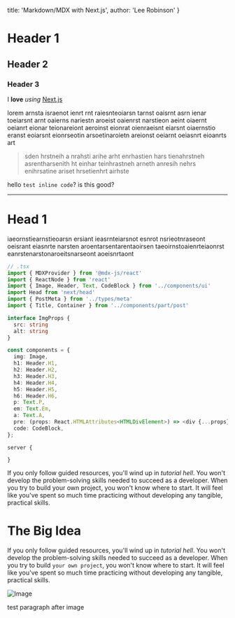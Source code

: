 
  title: 'Markdown/MDX with Next.js',
  author: 'Lee Robinson'
}

# Header 1

## Header 2

### Header 3

I **love** *using* [Next.js](https://nextjs.org/)

lorem arnsta israenot ienrt rnt raiesnteoiarsn tarnst oaisrnt asrn ienar toeiarsnt arnt oaierns nariestn aroeist oaienrst narstieon aeint oiaernt oeianrt eionar teionareiont aeroinst eionrat oienraeisnt eiarsnt oiaernstio eranst eoiarsnt eionrseotin arsoetinaroietn areionst oeiarnt oeiasnrt eioanrts art 

> sden hrstneih a nrahsti arihe arht enrhastien hars tienahrstneh asrentharsenith ht einhar teinhrastneh arneth anresih nehrs enihrsatine ariset hrsetienhrt airhste

hello `test inline code`? is this good?

---

# Head 1

iaeornstiearnstieoarsn ersiant ieasrnteiarsnot esnrot nsrieotnraseont oeisrant eiasnrte narsten aroentarsentarentaoirsen taeoirnstoaienrteiaonrst eanrstenarstonaroeitsnarseont aoeisnrtaont

```typescript
// .tsx
import { MDXProvider } from '@mdx-js/react'
import { ReactNode } from 'react'
import { Image, Header, Text, CodeBlock } from '../components/ui'
import Head from 'next/head'
import { PostMeta } from '../types/meta'
import { Title, Container } from '../components/part/post'

interface ImgProps {
  src: string
  alt: string
}

const components = {
  img: Image,
  h1: Header.H1,
  h2: Header.H2,
  h3: Header.H3,
  h4: Header.H4,
  h5: Header.H5,
  h6: Header.H6,
  p: Text.P,
  em: Text.Em,
  a: Text.A,
  pre: (props: React.HTMLAttributes<HTMLDivElement>) => <div {...props} />,
  code: CodeBlock,
};
```

```nginx
server {

}
```

If you only follow guided resources, you'll wind up in *tutorial hell*. You won't develop the problem-solving skills needed to succeed as a developer. When you try to build your own project, you won't know where to start. It will feel like you've spent so much time practicing without developing any tangible, practical skills.

# The Big Idea

If you only follow guided resources, you'll wind up in *tutorial hell*. You won't develop the problem-solving skills needed to succeed as a developer. When you try to build `your own project`, you won't know where to start. It will feel like you've spent so much time practicing without developing any tangible, practical skills.



![Image](https://ik.imagekit.io/lutfiandri/webcomic-kesatria/1) 

test paragraph after image

